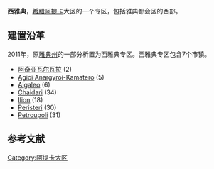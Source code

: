 {{Infobox settlement
| name                    = 西雅典
| native_name             = <small>Περιφερειακή ενότητα</small><br>Δυτικού Τομέα Αθηνών
| native_name_lang        = el
| settlement_type         = 专区
| image_skyline           = 2010 Dimi Athinas numbered-W.svg
| image_alt               = 
| image_caption           = 雅典市镇
| latd  = 38 |latm  = 1|lats  =  |latNS  = N
| longd = 23 |longm = 41|longs =  |longEW = E
| coor_pinpoint           = 
| coordinates_type        = 
| coordinates_display     = inline,title
| coordinates_footnotes   = 
| subdivision_type        = 国家
| subdivision_name        = 希腊
| subdivision_type1       = 大区
| subdivision_name1       = 阿提卡
| established_title       = 
| established_date        = 2011年
| founder                 = 
| unit_pref               = Metric
| area_footnotes          = 
| area_total_km2          = 66.7
| population_total        = 489675
| population_as_of        = 2011年
| population_density_km2  = auto
| population_demonym      = 
| population_note         = 
| time_zone               = [[欧洲东部时区|欧洲东部时区]]
| utc_offset              = +2
| timezone1_DST           = [[EEST|EEST]]
| utc_offset1_DST         = +3
| footnotes               = 
}}'''西雅典'''，[[希腊|希腊]][[阿提卡|阿提卡]]大区的一个专区，包括雅典都会区的西部。

== 建置沿革==
2011年，原[[雅典州|雅典州]]的一部分析置为西雅典专区。西雅典专区包含7个市镇。

*[[阿奇亚瓦尔瓦拉|阿奇亚瓦尔瓦拉]] (2)
*[[Agioi_Anargyroi-Kamatero|Agioi Anargyroi-Kamatero]] (5)
*[[Aigaleo|Aigaleo]] (6)
*[[Chaidari|Chaidari]] (34)
*[[Ilion,_Greece|Ilion]] (18)
*[[Peristeri|Peristeri]] (30)
*[[Petroupoli|Petroupoli]] (31)


==参考文献==
{{reflist}}

[[Category:阿提卡大区|Category:阿提卡大区]]
